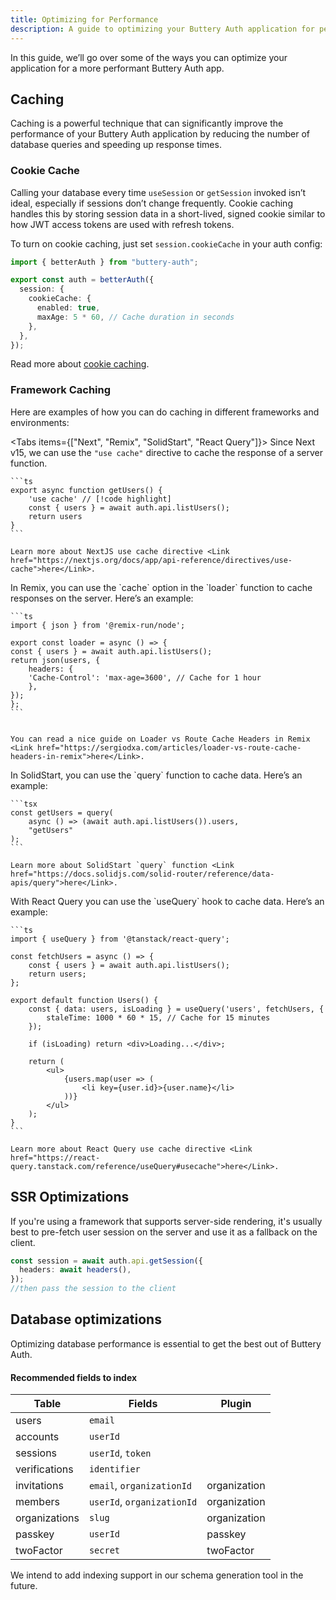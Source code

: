 ```yaml
---
title: Optimizing for Performance
description: A guide to optimizing your Buttery Auth application for performance.
---
```


In this guide, we’ll go over some of the ways you can optimize your application for a more performant Buttery Auth app.

## Caching

Caching is a powerful technique that can significantly improve the performance of your Buttery Auth application by reducing the number of database queries and speeding up response times.

### Cookie Cache

Calling your database every time `useSession` or `getSession` invoked isn’t ideal, especially if sessions don’t change frequently. Cookie caching handles this by storing session data in a short-lived, signed cookie similar to how JWT access tokens are used with refresh tokens.

To turn on cookie caching, just set `session.cookieCache` in your auth config:

```ts title="auth.ts"
import { betterAuth } from "buttery-auth";

export const auth = betterAuth({
  session: {
    cookieCache: {
      enabled: true,
      maxAge: 5 * 60, // Cache duration in seconds
    },
  },
});
```

Read more about [cookie caching](/docs/concepts/session-management#cookie-cache).

### Framework Caching

Here are examples of how you can do caching in different frameworks and environments:

<Tabs items={["Next", "Remix", "SolidStart", "React Query"]}>
  <Tab value="Next">
    Since Next v15, we can use the `"use cache"` directive to cache the response of a server function.

    ```ts
    export async function getUsers() {
        'use cache' // [!code highlight]
        const { users } = await auth.api.listUsers();
        return users
    }
    ```

    Learn more about NextJS use cache directive <Link href="https://nextjs.org/docs/app/api-reference/directives/use-cache">here</Link>.

  </Tab>
    <Tab value="Remix">
    In Remix, you can use the `cache` option in the `loader` function to cache responses on the server. Here’s an example:

    ```ts
    import { json } from '@remix-run/node';

    export const loader = async () => {
    const { users } = await auth.api.listUsers();
    return json(users, {
        headers: {
        'Cache-Control': 'max-age=3600', // Cache for 1 hour
        },
    });
    };
    ```


    You can read a nice guide on Loader vs Route Cache Headers in Remix <Link href="https://sergiodxa.com/articles/loader-vs-route-cache-headers-in-remix">here</Link>.

  </Tab>

  <Tab value="SolidStart">
    In SolidStart, you can use the `query` function to cache data. Here’s an example:

    ```tsx
    const getUsers = query(
        async () => (await auth.api.listUsers()).users,
        "getUsers"
    );
    ```

    Learn more about SolidStart `query` function <Link href="https://docs.solidjs.com/solid-router/reference/data-apis/query">here</Link>.

  </Tab>
  <Tab value="React Query">
    With React Query you can use the `useQuery` hook to cache data. Here’s an example:

    ```ts
    import { useQuery } from '@tanstack/react-query';

    const fetchUsers = async () => {
        const { users } = await auth.api.listUsers();
        return users;
    };

    export default function Users() {
        const { data: users, isLoading } = useQuery('users', fetchUsers, {
            staleTime: 1000 * 60 * 15, // Cache for 15 minutes
        });

        if (isLoading) return <div>Loading...</div>;

        return (
            <ul>
                {users.map(user => (
                    <li key={user.id}>{user.name}</li>
                ))}
            </ul>
        );
    }
    ```

    Learn more about React Query use cache directive <Link href="https://react-query.tanstack.com/reference/useQuery#usecache">here</Link>.

  </Tab>
</Tabs>

## SSR Optimizations

If you're using a framework that supports server-side rendering, it's usually best to pre-fetch user session on the server and use it as a fallback on the client.

```ts
const session = await auth.api.getSession({
  headers: await headers(),
});
//then pass the session to the client
```

## Database optimizations

Optimizing database performance is essential to get the best out of Buttery Auth.

#### Recommended fields to index

| Table         | Fields                     | Plugin       |
| ------------- | -------------------------- | ------------ |
| users         | `email`                    |              |
| accounts      | `userId`                   |              |
| sessions      | `userId`, `token`          |              |
| verifications | `identifier`               |              |
| invitations   | `email`, `organizationId`  | organization |
| members       | `userId`, `organizationId` | organization |
| organizations | `slug`                     | organization |
| passkey       | `userId`                   | passkey      |
| twoFactor     | `secret`                   | twoFactor    |

<Callout>
  We intend to add indexing support in our schema generation tool in the future.
</Callout>